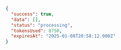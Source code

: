 ```json JSON
{
  "success": true,
  "data": [],
  "status": "processing",
  "tokensUsed": 8750,
  "expiresAt": "2025-01-08T20:58:12.000Z"
}
```
